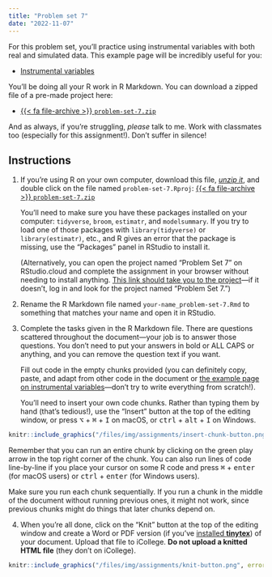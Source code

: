 ```yaml
---
title: "Problem set 7"
date: "2022-11-07"
---
```


For this problem set, you'll practice using instrumental variables with both real and simulated data. This example page will be incredibly useful for you:

- [Instrumental variables](/example/iv.qmd)

You'll be doing all your R work in R Markdown. You can download a zipped file of a pre-made project here:

- [{{< fa file-archive >}} `problem-set-7.zip`](/projects/problem-set-7.zip)

And as always, if you're struggling, *please* talk to me. Work with classmates too (especially for this assignment!). Don't suffer in silence!


## Instructions

1. If you're using R on your own computer, download this file, [*unzip it*](/resource/unzipping.qmd), and double click on the file named `problem-set-7.Rproj`: [{{< fa file-archive >}} `problem-set-7.zip`](/projects/problem-set-7.zip)

   You'll need to make sure you have these packages installed on your computer: `tidyverse`, `broom`, `estimatr`, and `modelsummary`. If you try to load one of those packages with `library(tidyverse)` or `library(estimatr)`, etc., and R gives an error that the package is missing, use the "Packages" panel in RStudio to install it.

   (Alternatively, you can open the project named "Problem Set 7" on RStudio.cloud and complete the assignment in your browser without needing to install anything. [This link should take you to the project](https://rstudio.cloud/spaces/205054/project/3424175)—if it doesn't, log in and look for the project named "Problem Set 7.")

2. Rename the R Markdown file named `your-name_problem-set-7.Rmd` to something that matches your name and open it in RStudio.

3. Complete the tasks given in the R Markdown file. There are questions scattered throughout the document—your job is to answer those questions. You don't need to put your answers in bold or ALL CAPS or anything, and you can remove the question text if you want.

   Fill out code in the empty chunks provided (you can definitely copy, paste, and adapt from other code in the document or [the example page on instrumental variables](/example/iv.qmd)—don't try to write everything from scratch!).

   You'll need to insert your own code chunks. Rather than typing them by hand (that's tedious!), use the "Insert" button at the top of the editing window, or press  <kbd>⌥</kbd> + <kbd>⌘</kbd> + <kbd>I</kbd> on macOS, or <kbd>ctrl</kbd> + <kbd>alt</kbd> + <kbd>I</kbd> on Windows.

```r
knitr::include_graphics("/files/img/assignments/insert-chunk-button.png", error = FALSE)
```

   Remember that you can run an entire chunk by clicking on the green play arrow in the top right corner of the chunk. You can also run lines of code line-by-line if you place your cursor on some R code and press <kbd>⌘</kbd> + <kbd>enter</kbd> (for macOS users) or <kbd>ctrl</kbd> + <kbd>enter</kbd> (for Windows users).

   Make sure you run each chunk sequentially. If you run a chunk in the middle of the document without running previous ones, it might not work, since previous chunks might do things that later chunks depend on.

4. When you're all done, click on the "Knit" button at the top of the editing window and create a Word or PDF version (if you've [installed **tinytex**](/resource/install.qmd#install-tinytex)) of your document. Upload that file to iCollege. **Do not upload a knitted HTML file** (they don't on iCollege).

```r
knitr::include_graphics("/files/img/assignments/knit-button.png", error = FALSE)
```
